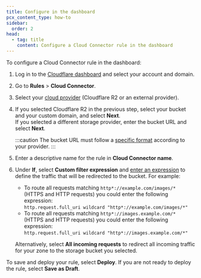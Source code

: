 ```yaml
---
title: Configure in the dashboard
pcx_content_type: how-to
sidebar:
  order: 2
head:
  - tag: title
    content: Configure a Cloud Connector rule in the dashboard
---
```


To configure a Cloud Connector rule in the dashboard:

1. Log in to the [Cloudflare dashboard](https://dash.cloudflare.com) and select your account and domain.

2. Go to **Rules** > **Cloud Connector**.

3. Select your [cloud provider](/rules/cloud-connector/providers/) (Cloudflare R2 or an external provider).

4. If you selected Cloudflare R2 in the previous step, select your bucket and your custom domain, and select **Next**.<br/>
   If you selected a different storage provider, enter the bucket URL and select **Next**.

   :::caution
   The bucket URL must follow a [specific format](/rules/cloud-connector/providers/) according to your provider.
   :::

5. Enter a descriptive name for the rule in **Cloud Connector name**.

6. Under **If**, select **Custom filter expression** and [enter an expression](/ruleset-engine/rules-language/expressions/edit-expressions/) to define the traffic that will be redirected to the bucket. For example:

   - To route all requests matching `http*://example.com/images/*` (HTTPS and HTTP requests) you could enter the following expression:<br/>
     `http.request.full_uri wildcard "http*://example.com/images/*"`
   - To route all requests matching `http*://images.example.com/*` (HTTPS and HTTP requests) you could enter the following expression:<br/>
     `http.request.full_uri wildcard "http*://images.example.com/*"`

   Alternatively, select **All incoming requests** to redirect all incoming traffic for your zone to the storage bucket you selected.

To save and deploy your rule, select **Deploy**. If you are not ready to deploy the rule, select **Save as Draft**.
